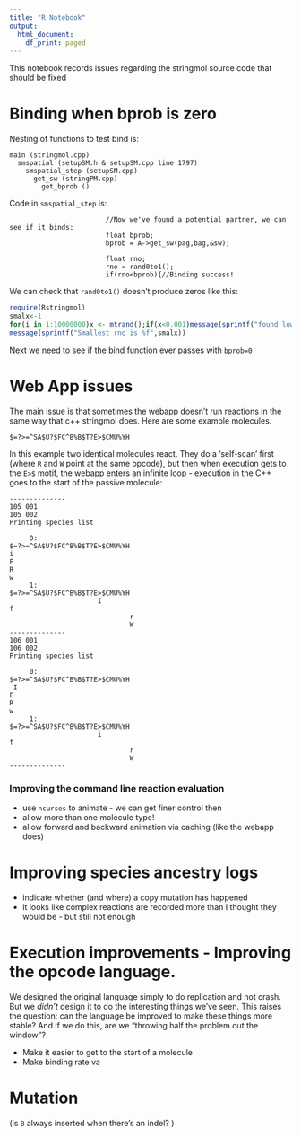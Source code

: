 ```yaml
---
title: "R Notebook"
output:
  html_document:
    df_print: paged
---
```



This notebook records issues regarding the stringmol source code that should be fixed


# Binding when bprob is zero

Nesting of functions to test bind is:

```
main (stringmol.cpp)
  smspatial (setupSM.h & setupSM.cpp line 1797)
    smspatial_step (setupSM.cpp)
      get_sw (stringPM.cpp)
        get_bprob ()
```

Code in `smspatial_step` is: 

```
						//Now we've found a potential partner, we can see if it binds:
						float bprob;
						bprob = A->get_sw(pag,bag,&sw);

						float rno;
						rno = rand0to1();
						if(rno<bprob){//Binding success!
```						

We can check that `rand0to1()` doesn't produce zeros like this: 

```r
require(Rstringmol)
smalx<-1
for(i in 1:10000000)x <- mtrand();if(x<0.001)message(sprintf("found low x: %f",x));if(x<smalx)smalx<-x
message(sprintf("Smallest rno is %f",smalx))
```


Next we need to see if the bind function ever passes with `bprob=0`

# Web App issues

The main issue is that sometimes the webapp doesn't run reactions in the same way that c++ stringmol does. Here are some example molecules.


```
$=?>=^SA$U?$FC^B%B$T?E>$CMU%YH
```

In this example two identical molecules react. They do a 'self-scan' first (where `R` and `W` point at the same opcode), but then when execution gets to the `E>$` motif, the webapp enters an infinite loop - execution in the C++ goes to the start of the passive molecule:

```
--------------
105	001	
105	002	
Printing species list

     0:
$=?>=^SA$U?$FC^B%B$T?E>$CMU%YH
i
F
R
w
     1:
$=?>=^SA$U?$FC^B%B$T?E>$CMU%YH
                      I
f
                              r
                              W
--------------
106	001	
106	002	
Printing species list

     0:
$=?>=^SA$U?$FC^B%B$T?E>$CMU%YH
 I
F
R
w
     1:
$=?>=^SA$U?$FC^B%B$T?E>$CMU%YH
                      i
f
                              r
                              W
--------------
```

### Improving the command line reaction evaluation 

- use `ncurses` to animate - we can get finer control then
- allow more than one molecule type!
- allow forward and backward animation via caching (like the webapp does)


# Improving species ancestry logs

- indicate whether (and where) a copy mutation has happened 
- it looks like complex reactions are recorded more than I thought they would be - but still not enough



# Execution improvements - Improving the opcode language. 

We designed the original language simply to do replication and not crash. But we *didn't* design it to do the interesting things we've seen. This raises the question: can the language be improved to make these things more stable? And if we do this, are we "throwing half the problem out the window"?

- Make it easier to get to the start of a molecule
- Make binding rate va

# Mutation 


(is `B` always inserted when there's an indel? )





